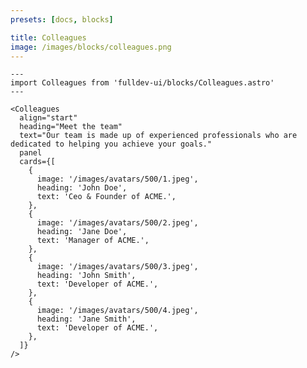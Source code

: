 ```yaml
---
presets: [docs, blocks]

title: Colleagues
image: /images/blocks/colleagues.png
---
```


```astro live
---
import Colleagues from 'fulldev-ui/blocks/Colleagues.astro'
---

<Colleagues
  align="start"
  heading="Meet the team"
  text="Our team is made up of experienced professionals who are dedicated to helping you achieve your goals."
  panel
  cards={[
    {
      image: '/images/avatars/500/1.jpeg',
      heading: 'John Doe',
      text: 'Ceo & Founder of ACME.',
    },
    {
      image: '/images/avatars/500/2.jpeg',
      heading: 'Jane Doe',
      text: 'Manager of ACME.',
    },
    {
      image: '/images/avatars/500/3.jpeg',
      heading: 'John Smith',
      text: 'Developer of ACME.',
    },
    {
      image: '/images/avatars/500/4.jpeg',
      heading: 'Jane Smith',
      text: 'Developer of ACME.',
    },
  ]}
/>
```
